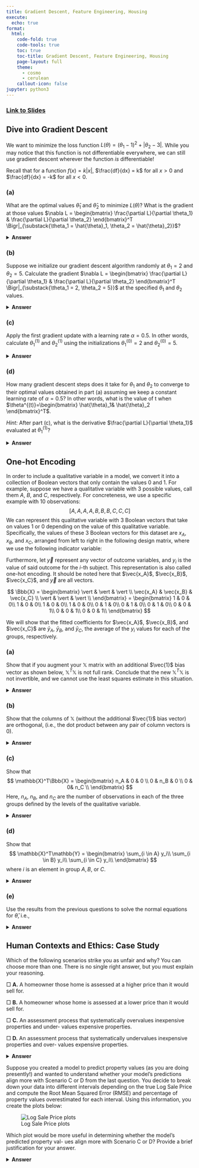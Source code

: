 ```yaml
---
title: Gradient Descent, Feature Engineering, Housing
execute:
  echo: true
format:
  html:
    code-fold: true
    code-tools: true
    toc: true
    toc-title: Gradient Descent, Feature Engineering, Housing
    page-layout: full
    theme:
      - cosmo
      - cerulean
    callout-icon: false
jupyter: python3
---
```


### [Link to Slides](https://docs.google.com/presentation/d/1F0IMB7RTXk-XbvDGfUlS13cwRPKp7pRtdv0HfZc2Irs/edit?usp=sharing)

## Dive into Gradient Descent

We want to minimize the loss function $L(\theta) = (\theta_1-1)^2 + |\theta_2-3|$. While you may notice that this function is not differentiable everywhere, we can still use gradient descent wherever the function *is* differentiable!

Recall that for a function $f(x) = k|x|$, $\frac{df}{dx} = k$ for all $x > 0$ and $\frac{df}{dx} = -k$ for all $x < 0$.

### (a)
What are the optimal values $\hat{\theta}_1$ and $\hat{\theta}_2$ to minimize $L(\theta)$? 
    What is the gradient at those values $\nabla L = \begin{bmatrix} \frac{\partial L}{\partial \theta_1} & \frac{\partial L}{\partial \theta_2} \end{bmatrix}^T \Bigr|_{\substack{\theta_1 = \hat{\theta}_1, \theta_2 = \hat{\theta}_2}}$? 

<details>
<summary><b>Answer</b></summary>

We can start off by finding the partial derivatives:

* $\frac{\partial L}{\partial \theta_1} = 2(\theta_1 - 1)$
    * The above derivative is $0$ when $\theta_1 = 1$

* $\frac{\partial L}{\partial \theta_2} = \begin{cases}
                1 & \text{if } \theta_2 > 3 \\
                -1 & \text{if } \theta_2 < 3 \\
                \text{undefined} & \text{if } \theta_2 = 3
            \end{cases}$
    * Although the partial derivative is undefined at $\theta_2 = 3$, we can see that $\theta_2 = 3$ is a minimizing value of $L(\theta)$ ($|3 - 3| = 0$, which is the smallest possible result).

Therefore, the gradient at the optimal values of $\theta_1, \theta_2$ is:

\begin{align*}
\nabla L &= \begin{bmatrix} \frac{\partial L}{\partial \theta_1} & \frac{\partial L}{\partial \theta_2} \end{bmatrix}^T \Bigr|_{\substack{\theta_1
= \hat{\theta}_1, \theta_2 = \hat{\theta}_2}} \\
&= [0, \text{undefined}]
\end{align*}

::: {.callout-note}

Setting the derivative to 0 only finds the minimum if the function is convex. Both $(\theta_1-1)^2$ and $|\theta_2-3|$ are convex. We proved in homework 5 that the sum of convex functions is also convex. Therefore, $L(\theta)$ is convex and we can set its derivative to $0$ to find the minimum. 

Another way to test convexity is by performing the second derivative test, i.e., show $L''(\theta) \geq 0$

:::

</details>

### (b)
Suppose we initialize our gradient descent algorithm randomly at $\theta_1 = 2$ and $\theta_2 = 5$. Calculate the gradient $\nabla L = \begin{bmatrix} \frac{\partial L}{\partial \theta_1} & \frac{\partial L}{\partial \theta_2} \end{bmatrix}^T \Bigr|_{\substack{\theta_1 = 2, \theta_2 = 5}}$ at the specified $\theta_1$ and $\theta_2$ values.

<details>
<summary><b>Answer</b></summary>

We can simply substitute the values into the partial derivates we obtained in the previous question:

\begin{align*}
\begin{bmatrix} \frac{\partial L}{\partial \theta_1} \\\\ \frac{\partial L}{\partial \theta_2} \end{bmatrix} &= \begin{bmatrix} 2(\theta_1-1) \\ 1 \end{bmatrix} \\
&= \begin{bmatrix} 2 \\ 1 \end{bmatrix}
\end{align*}

</details>

### (c)
Apply the first gradient update with a learning rate $\alpha = 0.5$. In other words, calculate $\theta_1^{(1)}$ and $\theta_2^{(1)}$ using the initializations $\theta_1^{(0)} = 2$ and $\theta_2^{(0)} = 5$.

<details>
<summary><b>Answer</b></summary>

\begin{align*}
\theta^{(1)} &= \theta^{(0)} - \alpha\nabla L\\
&= \begin{bmatrix} 2 \\ 5 \end{bmatrix} - 0.5\begin{bmatrix} 2 \\ 1 \end{bmatrix}\\
&= \begin{bmatrix} 2 - 0.5(2) \\ 5 - 0.5(1) \end{bmatrix}\\
&= \begin{bmatrix} 1 \\ 4.5 \end{bmatrix}
\end{align*}

</details>

### (d)
How many gradient descent steps does it take for $\theta_1$ and $\theta_2$ to converge to their optimal values obtained in part (a) assuming we keep a constant learning rate of $\alpha = 0.5$? In other words, what is the value of t when $\theta^{(t)}=\begin{bmatrix} \hat{\theta}_1& \hat{\theta}_2 \end{bmatrix}^T$.

*Hint:* After part (c), what is the derivative $\frac{\partial L}{\partial \theta_1}$ evaluated at $\theta_1^{(1)}$?

<details>
<summary><b>Answer</b></summary>

Note that the derivative with respect to $\theta_1$ is 0 at $\theta_1^{(1)} = 1$ since it is the optimal solution! Then, we essentially only update $\theta_2$ where the partial derivative is always 1 (until we reach the optimal solution - then our derivative is undefined)! Every time, the partial derivative of $\theta_2$ is 1 - so the update is simply:

\begin{align*}
\theta_2^{(i+1)} = \theta_2^{(i)} - 0.5
\end{align*}

Hence, to update this from 5 to 3, we must take 4 gradient steps (i.e. from 5 to 4.5, 4.5 to 4, 4 to 3.5, 3.5 to 3).

Writing this all out:

$$ \theta^{(2)} = \theta^{(1)} - \alpha \nabla L = \begin{bmatrix} 1 - 0.5(0) \\ 4.5 - 0.5(1) \end{bmatrix} = \begin{bmatrix} 1 \\ 4 \end{bmatrix} $$

$$ \theta^{(3)} = \theta^{(2)} - \alpha \nabla L = \begin{bmatrix} 1 - 0.5(0) \\ 4 - 0.5(1) \end{bmatrix} = \begin{bmatrix} 1 \\ 3.5 \end{bmatrix} $$

$$ \theta^{(4)} = \theta^{(3)} - \alpha \nabla L = \begin{bmatrix} 1 - 0.5(0) \\ 3.5 - 0.5(1) \end{bmatrix} = \begin{bmatrix} 1 \\ 3 \end{bmatrix} $$

Notice that every time, we reduce $\theta_2$ by 0.5 as expected, so the number of gradient descent steps is 4.

</details>

## One-hot Encoding

In order to include a qualitative variable in a model, we convert
it into a collection of Boolean vectors that only contain the values 0 and 1. For example, suppose we have a qualitative variable
with 3 possible values, call them $A$, $B$, and $C$, respectively.
For concreteness, we use a specific example with 10 observations:
$$
[A, A, A, A, B, B, B, C, C, C]
$$
We can represent this qualitative variable with 3 Boolean vectors that take on 
values $1$ or $0$ depending on the value of this qualitative variable. Specifically, the values of these 3 Boolean vectors for this dataset are $x_A$, $x_B$, and $x_C$, arranged from left to right in the following design matrix, where we use the following indicator variable:

\begin{align*}
                x_{i,k} =\begin{cases}
                        1 &\text{if $i$-th observation has value $k$}\\
                        0 &\text{otherwise}.
                \end{cases}
\end{align*}

Furthermore, let $\vec{y}$ represent any vector of outcome variables, and $y_i$ is the value of said outcome for the $i$-th subject. This representation is also called one-hot encoding. It should be noted here that $\vec{x_A}$, $\vec{x_B}$,  $\vec{x_C}$, and $\vec{y}$ are all vectors.

$$
\Bbb{X}
=
\begin{bmatrix}
\vert & \vert & \vert \\
\vec{x_A} & \vec{x_B} & \vec{x_C} \\
\vert & \vert & \vert \\
\end{bmatrix}
=
\begin{bmatrix}
1 & 0 & 0\\
1 & 0 & 0\\
1 & 0 & 0\\
1 & 0 & 0\\
0 & 1 & 0\\
0 & 1 & 0\\
0 & 1 & 0\\
0 & 0 & 1\\
0 & 0 & 1\\
0 & 0 & 1\\
\end{bmatrix}
$$

We will show that the fitted coefficients for 
$\vec{x_A}$, $\vec{x_B}$, and $\vec{x_C}$ are 
$\bar{y}_A$, $\bar{y}_B$, and $\bar{y}_C$, the average of the 
$y_i$ values for each of the groups, respectively. 

### (a)
Show that if you augment your $\mathbb{X}$ matrix with an additional $\vec{1}$ bias vector as shown below, $\mathbb{X}^T\mathbb{X}$ is not full rank. Conclude that the new $\mathbb{X}^T\mathbb{X}$ is not invertible, and we cannot use the least squares estimate in this situation.

\begin{align*}
\mathbb{X}
=
\begin{bmatrix}
\vert & \vert & \vert  & \vert \\
\vec{1} & \vec{x_A} & \vec{x_B} & \vec{x_C} \\
\vert & \vert & \vert  & \vert \\
\end{bmatrix}
\end{align*}

<details>
<summary><b>Answer</b></summary>

**Solution 1:**

By the definition of one-hot encoding, the one-hot-encoded columns of $\mathbb{X}$ sum up to $ \vec{1}$: 

$$ \vec{x_A} + \vec{x_B} + \vec{x_C} = \vec{1}$$

Since the leftmost vector of $\mathbb{X}$ is a linear combination of the other vectors, $\mathbb{X}$ is not full column rank. Since $\mathbb{X}$ has the same rank as $\mathbb{X}^T\mathbb{X}$ (proof is out of scope), $\mathbb{X}^T\mathbb{X}$ is not invertible. 

**Solution 2:**
We can show that $\mathbb{X}^T\mathbb{X}$ is equal to the following.

$$
\mathbb{X}^T\mathbb{X} = 
\begin{bmatrix}
n & n_A & n_B & n_C \\
n_A & n_A & 0 & 0 \\
n_B & 0 & n_B & 0 \\
n_C & 0 & 0 & n_C
\end{bmatrix}
$$

It can be observed that since $n_A + n_B + n_C = n$, the sum of the final 3 columns subtracted from the first column yields the zero vector $\vec{0}$. By the definition of linear dependence, we can conclude that this matrix is not full rank, and hence, we cannot invert it. As a result, we cannot compute our least squares estimate since it requires $\mathbb{X}^T\mathbb{X}$.

</details>

### (b)
Show that the columns of $\mathbb{X}$ (without the additional $\vec{1}$ bias vector) are orthogonal, (i.e.,
the dot product between any pair of column vectors is 0).

<details>
<summary><b>Answer</b></summary>

The argument is the same for any pair of $\Bbb{X}$'s columns so we show 
the orthogonality for one pair, $\vec{x_A} \cdot \vec{x_B}$.

\begin{align*}
\vec{x_A} \cdot \vec{x_B} &= \sum_{i=1}^{10} x_{A,i} x_{B,i} \\
 &= \sum_{i=1}^4 (1 \times 0)  + \sum_{i=5}^7 (0 \times 1) + 
 \sum_{i=8}^{10} (0 \times 0) \\
 &= 0
\end{align*}

</details>

### (c)
Show that
$$
\mathbb{X}^T\Bbb{X} = 
\begin{bmatrix} 
n_A & 0 & 0 \\
0 & n_B & 0 \\
0 & 0& n_C \\
\end{bmatrix}
$$
Here, $n_A$, $n_B$, and $n_C$ are the number of observations in each of
the three groups defined by the levels of the qualitative variable.

<details>
<summary><b>Answer</b></summary>

Here, we note that 
$$
\mathbb{X}^T = 
\begin{bmatrix}
1 & 1 & 1 & 1 & 0 & 0 & 0 & 0 & 0 &0 \\
0 & 0 & 0 &0 & 1 & 1 & 1 & 0 & 0 & 0\\
0 & 0 & 0 &0 & 0 & 0 & 0 & 1 & 1 & 1\\
\end{bmatrix}
$$
We also note that
$$
\mathbb{X}^T\mathbb{X} = 
\begin{bmatrix}
\vec{x_A}^T\vec{x_A} & \vec{x_A}^T\vec{x_B} & \vec{x_A}^T\vec{x_C} \\ 
\vec{x_B}^T\vec{x_A} & \vec{x_B}^T\vec{x_B} & \vec{x_B}^T\vec{x_C} \\ 
\vec{x_C}^T\vec{x_A} & \vec{x_C}^T\vec{x_B} & \vec{x_C}^T\vec{x_C} \\ 
\end{bmatrix}
$$
Since we earlier established the orthogonality of the vectors in $\mathbb{X}$,
we find $\mathbb{X}^T\mathbb{X}$ to be the diagonal matrix:
$$
\mathbb{X}^T\mathbb{X} = 
\begin{bmatrix} 
4 & 0 & 0 \\
0 & 3 & 0 \\
0 & 0& 3 \\
\end{bmatrix} =
\begin{bmatrix} 
n_A & 0 & 0 \\
0 & n_B & 0 \\
0 & 0& n_C \\
\end{bmatrix}
$$

</details>

### (d)
Show that 
$$
\mathbb{X}^T\mathbb{Y} = 
\begin{bmatrix} 
\sum_{i \in A} y_i\\
\sum_{i \in B} y_i\\
\sum_{i \in C} y_i\\
\end{bmatrix}
$$
where $i$ is an element in group $A, B,$ or $C$.

<details>
<summary><b>Answer</b></summary>

Note in the previous solution we found $\Bbb{X}^T$.
The solution follows from recognizing that for a row in $\Bbb{X}^T$,
e.g., the first row, we have
$$
\sum_{i=1}^{10} x_{A,i} \times y_i = \sum_{i=1}^4 y_i = \sum_{i \in \textrm{ group A}} y_i
$$

</details>

### (e)
Use the results from the previous questions to solve the normal equations
for $\hat{\theta}$,
i.e.,
\begin{align*}
\hat{\theta} &= [\Bbb{X}^T\Bbb{X}]^{-1} \Bbb{X}^T\mathbb{Y} \\
&=
\begin{bmatrix} 
\bar{y}_A\\
\bar{y}_B\\
\bar{y}_C\\
\end{bmatrix}
\end{align*}

<details>
<summary><b>Answer</b></summary>

Using our results from part (c), we see that: 
$$
 [\Bbb{X}^T\Bbb{X}]^{-1} = 
 \begin{bmatrix}
 \frac{1}{n_A} & 0 & 0 \\
 0 & \frac{1}{n_B} & 0 \\
 0 & 0 & \frac{1}{n_C}\\
 \end{bmatrix}
$$

When we pre-multiply $\Bbb{X}^T \mathbb{Y}$ by this matrix, we 
get

$$
\begin{bmatrix}
 \frac{1}{n_A} & 0 & 0 \\
 0 & \frac{1}{n_B} & 0 \\
 0 & 0 & \frac{1}{n_C}\\
 \end{bmatrix}
\begin{bmatrix} 
\sum_{i \in A} y_i\\
\sum_{i \in B} y_i\\
\sum_{i \in C} y_i\\
\end{bmatrix}
=
 \begin{bmatrix} 
\bar{y}_A\\
\bar{y}_B\\
\bar{y}_C\\
\end{bmatrix}
$$

</details>

## Human Contexts and Ethics: Case Study

Which of the following scenarios strike you as unfair and why? You can choose more than
one. There is no single right answer, but you must explain your reasoning.

$\Box$ **A.** A homeowner those home is assessed at a higher price than it would sell for.

$\Box$ **B.** A homeowner whose home is assessed at a lower price than it would sell for.

$\Box$ **C.** An assessment process that systematically overvalues inexpensive properties and under-
values expensive properties.

$\Box$ **D.** An assessment process that systematically undervalues inexpensive properties and over-
values expensive properties.

<details>
<summary><b>Answer</b></summary>

Findings can be used for Project A2, so explicit solutions will not be released for this question. However, here are some discussion points:

* What is the definition of “fairness” in this context?
* Which individual or group of people are considered when we evaluate fairness?
* Are we talking about whether each situation above is fair to an individual home-
owner, a subgroup of society, or the whole society?
* At the level of the individual homeowner, any error can feel unfair: why am I be
over-/under-taxed?
* At the level of the society, is it fair to have a general over or underestimation that varies with the value of the home (a regressive or progressive tax scheme)?

Other important things to note:

* Some may feel that both regressive and progressive are unfair; that any systematic
errors should not depend at all on the value of the property
* It is possible to have a tax scheme that is systematically fair tax (i.e., not regressive
or progressive) but is still quite inaccurate and still generates errors for individual
homeowners. However, a tax scheme that generates no errors for homeowners will
also have no systematic unfairness.
* Unfairness of the second type (scenarios C and D) is a form of statistical bias that
varies as a function of y (the response variable).

::: {.callout-note title="Points from Discussion"}

:::

</details>

Suppose you created a model to predict property values (as you are doing presently!) and
wanted to understand whether your model’s predictions align more with Scenario C or D from
the last question. You decide to break down your data into different intervals depending on
the true Log Sale Price and compute the Root Mean Squared Error (RMSE) and percentage of
property values overestimated for each interval. Using this information, you create the plots
below:

![Log Sale Price plots](images/plots.png)

Which plot would be more useful in determining whether the model’s predicted property val-
ues align more with Scenario C or D? Provide a brief justification for your answer.

<details>
<summary><b>Answer</b></summary>

Again, findings here can be used for Project A2, so explicit solutions will not be released. However, some questions to consider:

* How does the sign of the residual relate to whether a property is overvalued or
undervalued?
* Does a low RMSE necessarily mean a model’s predictions are more accurate?
* Does a low RMSE necessarily mean a model’s predictions are more "fair"?
* What is the difference between your answers to both questions?

::: {.callout-note title="Points from Discussion"}

:::

</details>

